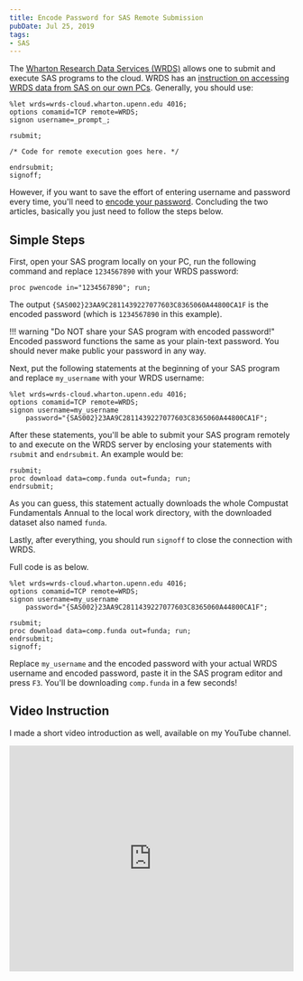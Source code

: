 ```yaml
---
title: Encode Password for SAS Remote Submission
pubDate: Jul 25, 2019
tags:
- SAS
---
```



The [Wharton Research Data Services (WRDS)](https://wrds-www.wharton.upenn.edu/)
allows one to submit and execute SAS programs to the cloud. WRDS has an
[instruction on accessing WRDS data from SAS on our own
PCs](https://wrds-www.wharton.upenn.edu/pages/support/programming-wrds/programming-sas/sas-from-your-computer/).
Generally, you should use:

```sas
%let wrds=wrds-cloud.wharton.upenn.edu 4016;
options comamid=TCP remote=WRDS;
signon username=_prompt_;

rsubmit;

/* Code for remote execution goes here. */

endrsubmit;
signoff;
```

However, if you want to save the effort of entering username and password every
time, you'll need to [encode your
password](https://wrds-www.wharton.upenn.edu/pages/support/programming-wrds/programming-sas/encoding-your-wrds-password/).
Concluding the two articles, basically you just need to follow the steps below.

## Simple Steps

First, open your SAS program locally on your PC, run the following command
and replace `1234567890` with your WRDS password:

```sas
proc pwencode in="1234567890"; run;
```

The output `{SAS002}23AA9C2811439227077603C8365060A44800CA1F` is the encoded
password (which is `1234567890` in this example).

!!! warning "Do NOT share your SAS program with encoded password!"
Encoded password functions the same as your plain-text password. You should
never make public your password in any way.

Next, put the following statements at the beginning of your SAS program and
replace `my_username` with your WRDS username:

```sas
%let wrds=wrds-cloud.wharton.upenn.edu 4016;
options comamid=TCP remote=WRDS;
signon username=my_username
    password="{SAS002}23AA9C2811439227077603C8365060A44800CA1F";
```

After these statements, you'll be able to submit your SAS program remotely to
and execute on the WRDS server by enclosing your statements with `rsubmit` and
`endrsubmit`. An example would be:

```sas
rsubmit;
proc download data=comp.funda out=funda; run;
endrsubmit;
```

As you can guess, this statement actually downloads the whole Compustat
Fundamentals Annual to the local work directory, with the downloaded dataset
also named `funda`.

Lastly, after everything, you should run `signoff` to close the connection with
WRDS.

Full code is as below.

```sas
%let wrds=wrds-cloud.wharton.upenn.edu 4016;
options comamid=TCP remote=WRDS;
signon username=my_username
    password="{SAS002}23AA9C2811439227077603C8365060A44800CA1F";

rsubmit;
proc download data=comp.funda out=funda; run;
endrsubmit;
signoff;
```

Replace `my_username` and the encoded password with your actual WRDS username
and encoded password, paste it in the SAS program editor and press `F3`. You'll
be downloading `comp.funda` in a few seconds!

## Video Instruction

I made a short video introduction as well, available on my YouTube channel.

<iframe
  width="100%"
  height="400"
  src="https://www.youtube.com/embed/XB3kd1LNJbI"
  frameborder="0"
  allow="accelerometer; encrypted-media; gyroscope; picture-in-picture"
  allowfullscreen
></iframe>
